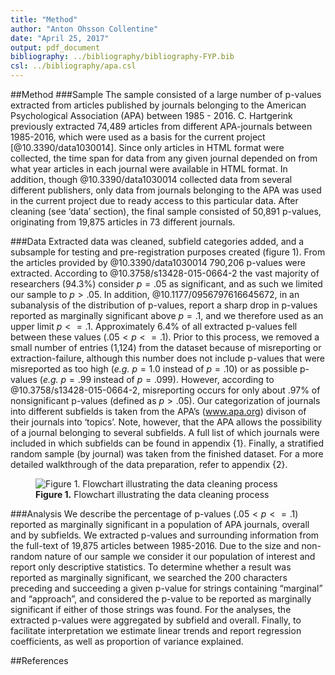 ---
title: "Method"
author: "Anton Ohsson Collentine"
date: "April 25, 2017"
output: pdf_document
bibliography: ../bibliography/bibliography-FYP.bib
csl: ../bibliography/apa.csl
---

##Method
###Sample
The sample consisted of a large number of p-values extracted from articles published by journals belonging to the American Psychological Association (APA) between 1985 - 2016. C. Hartgerink previously extracted 74,489 articles from different APA-journals between 1985-2016, which were used as a basis for the current project [@10.3390/data1030014]. Since only articles in HTML format were collected, the time span for data from any given journal depended on from what year articles in each journal were available in HTML format. In addition, though @10.3390/data1030014 collected data from several different publishers, only data from journals belonging to the APA was used in the current project due to ready access to this particular data. After cleaning (see 'data' section), the final sample consisted of 50,891 p-values, originating from 19,875 articles in 73 different journals.

###Data
Extracted data was cleaned, subfield categories added, and a subsample for testing and pre-registration purposes created (figure 1). From the articles provided by @10.3390/data1030014 790,206 p-values were extracted. According to @10.3758/s13428-015-0664-2 the vast majority of researchers (94.3%) consider $p = .05$ as significant, and as such we limited our sample to $p > .05$. In addition, @10.1177/0956797616645672, in an subanalysis of the distribution of p-values, report a sharp drop in p-values reported as marginally significant above $p = .1$, and we therefore used as an upper limit $p <= .1$. Approximately 6.4% of all extracted p-values fell between these values ($.05 < p <= .1$). Prior to this process, we removed a small number of entries (1,124) from the dataset because of misreporting or extraction-failure, although this number does not include p-values that were misreported as too high (_e.g._ $p = 1.0$ instead of $p = .10$) or as possible p-values (_e.g._ $p = .99$ instead of $p = .099$). However, according to @10.3758/s13428-015-0664-2, misreporting occurs for only about .97% of nonsignificant p-values (defined as $p > .05$). Our categorization of journals into different subfields is taken from the APA's ([www.apa.org](www.apa.org)) divison of their journals into 'topics'. Note, however, that the APA allows the possibility of a journal belonging to several subfields. A full list of which journals were included in which subfields can be found in appendix {1}. Finally, a stratified random sample (by journal) was taken from the finished dataset. For a more detailed walkthrough of the data preparation, refer to appendix {2}.

![**Figure 1.** Flowchart illustrating the data cleaning process](C:/Users/Anton2/Documents/GIT/2016marginal/flowchart_marginal.png)

###Analysis
We describe the percentage of p-values ($.05 < p <= .1$) reported as marginally significant in a population of APA journals, overall and by subfields. We extracted p-values and surrounding information from the full-text of 19,875 articles between 1985-2016. Due to the size and non-random nature of our sample we consider it our population of interest and report only descriptive statistics. To determine whether a result was reported as marginally significant, we searched the 200 characters preceding and succeeding a given p-value for strings containing "marginal" and "approach", and considered the p-value to be reported as marginally significant if either of those strings was found. For the analyses, the extracted p-values were aggregated by subfield and overall. Finally, to facilitate interpretation we estimate linear trends and report regression coefficients, as well as proportion of variance explained.

##References
